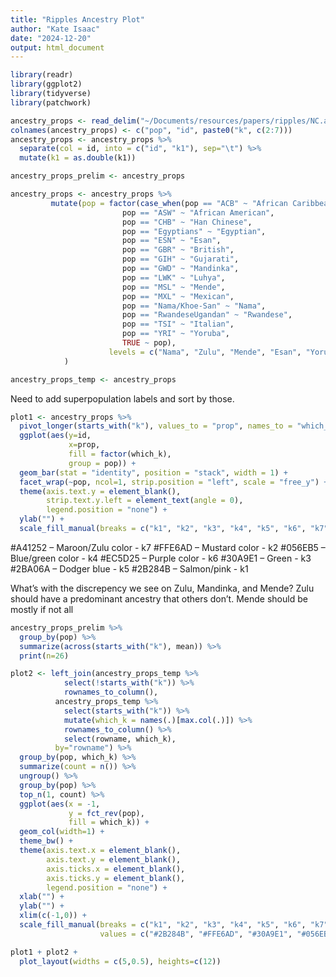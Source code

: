 ```yaml
---
title: "Ripples Ancestry Plot"
author: "Kate Isaac"
date: "2024-12-20"
output: html_document
---
```


```r
library(readr)
library(ggplot2)
library(tidyverse)
library(patchwork)

ancestry_props <- read_delim("~/Documents/resources/papers/ripples/NC.admixture_results.with_fam.Q", col_names = FALSE, delim=" ")
colnames(ancestry_props) <- c("pop", "id", paste0("k", c(2:7)))
ancestry_props <- ancestry_props %>%
  separate(col = id, into = c("id", "k1"), sep="\t") %>%
  mutate(k1 = as.double(k1))

ancestry_props_prelim <- ancestry_props

ancestry_props <- ancestry_props %>%
         mutate(pop = factor(case_when(pop == "ACB" ~ "African Caribbean",
                         pop == "ASW" ~ "African American",
                         pop == "CHB" ~ "Han Chinese",
                         pop == "Egyptians" ~ "Egyptian",
                         pop == "ESN" ~ "Esan",
                         pop == "GBR" ~ "British",
                         pop == "GIH" ~ "Gujarati",
                         pop == "GWD" ~ "Mandinka",
                         pop == "LWK" ~ "Luhya",
                         pop == "MSL" ~ "Mende",
                         pop == "MXL" ~ "Mexican",
                         pop == "Nama/Khoe-San" ~ "Nama",
                         pop == "RwandeseUgandan" ~ "Rwandese",
                         pop == "TSI" ~ "Italian",
                         pop == "YRI" ~ "Yoruba",
                         TRUE ~ pop),
                      levels = c("Nama", "Zulu", "Mende", "Esan", "Yoruba", "Mandinka", "African Caribbean", "African American", "Banyarwanda", "Banyankole", "Bakiga", "Barundi", "Rwandese", "Baganda", "Luhya", "Gumuz", "Somali", "Wolayta", "Oromo", "Amhara", "Egyptian", "Gujarati", "Mexican", "British", "Italian", "Han Chinese"))
            )

ancestry_props_temp <- ancestry_props
```
Need to add superpopulation labels and sort by those.


```r
plot1 <- ancestry_props %>% 
  pivot_longer(starts_with("k"), values_to = "prop", names_to = "which_k") %>%
  ggplot(aes(y=id,
             x=prop,
             fill = factor(which_k),
             group = pop)) +
  geom_bar(stat = "identity", position = "stack", width = 1) +
  facet_wrap(~pop, ncol=1, strip.position = "left", scale = "free_y") +
  theme(axis.text.y = element_blank(),
        strip.text.y.left = element_text(angle = 0),
        legend.position = "none") +
  ylab("") +
  scale_fill_manual(breaks = c("k1", "k2", "k3", "k4", "k5", "k6", "k7"), values = c("#2B284B", "#FFE6AD", "#30A9E1", "#056EB5", "#2BA06A", "#EC5D25", "#A41252"))

```

#A41252 -- Maroon/Zulu color - k7
#FFE6AD -- Mustard color - k2
#056EB5 -- Blue/green color - k4
#EC5D25 -- Purple color - k6
#30A9E1 -- Green - k3
#2BA06A -- Dodger blue - k5
#2B284B -- Salmon/pink - k1

What's with the discrepency we see on Zulu, Mandinka, and Mende? Zulu should have a predominant ancestry that others don't. Mende should be mostly if not all 

```r
ancestry_props_prelim %>% 
  group_by(pop) %>% 
  summarize(across(starts_with("k"), mean)) %>% 
  print(n=26)
```

```r
plot2 <- left_join(ancestry_props_temp %>% 
            select(!starts_with("k")) %>%  
            rownames_to_column(), 
          ancestry_props_temp %>% 
            select(starts_with("k")) %>% 
            mutate(which_k = names(.)[max.col(.)]) %>% 
            rownames_to_column() %>% 
            select(rowname, which_k), 
          by="rowname") %>% 
  group_by(pop, which_k) %>% 
  summarize(count = n()) %>% 
  ungroup() %>% 
  group_by(pop) %>% 
  top_n(1, count) %>% 
  ggplot(aes(x = -1, 
             y = fct_rev(pop), 
             fill = which_k)) + 
  geom_col(width=1) + 
  theme_bw() +
  theme(axis.text.x = element_blank(),
        axis.text.y = element_blank(),
        axis.ticks.x = element_blank(),
        axis.ticks.y = element_blank(),
        legend.position = "none") + 
  xlab("") + 
  ylab("") + 
  xlim(c(-1,0)) + 
  scale_fill_manual(breaks = c("k1", "k2", "k3", "k4", "k5", "k6", "k7"), 
                    values = c("#2B284B", "#FFE6AD", "#30A9E1", "#056EB5", "#2BA06A", "#EC5D25", "#A41252"))
```

```r
plot1 + plot2 + 
  plot_layout(widths = c(5,0.5), heights=c(12))
```